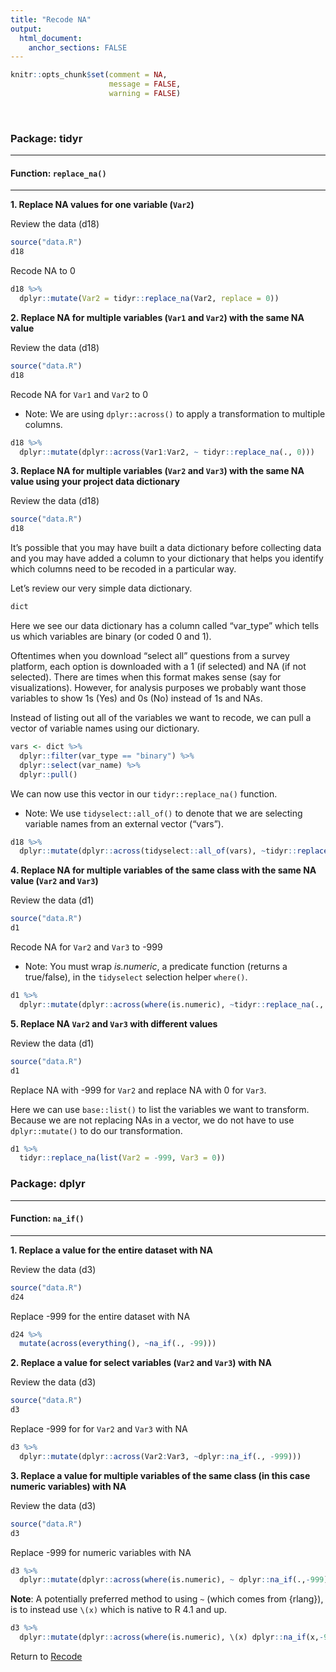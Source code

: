 ```yaml
---
title: "Recode NA"
output: 
  html_document:
    anchor_sections: FALSE
---
```


```r
knitr::opts_chunk$set(comment = NA,
                      message = FALSE,
                      warning = FALSE)
```

<br>

### Package: tidyr

---

#### Function: `replace_na()`

---

**1\. Replace NA values for one variable (`Var2`)**

Review the data (d18)

```r

source("data.R")
d18

```

Recode NA to 0


```r

d18 %>% 
  dplyr::mutate(Var2 = tidyr::replace_na(Var2, replace = 0))

```


**2\. Replace NA for multiple variables (`Var1` and `Var2`) with the same NA value**

Review the data (d18)

```r

source("data.R")
d18

```

Recode NA for `Var1` and `Var2` to 0

* Note: We are using `dplyr::across()` to apply a transformation to multiple columns.

```r

d18 %>%
  dplyr::mutate(dplyr::across(Var1:Var2, ~ tidyr::replace_na(., 0)))

```

**3\. Replace NA for multiple variables (`Var2` and `Var3`) with the same NA value using your project data dictionary**

Review the data (d18)

```r

source("data.R")
d18

```

It's possible that you may have built a data dictionary before collecting data and you may have added a column to your dictionary that helps you identify which columns need to be recoded in a particular way.

Let's review our very simple data dictionary.

```r

dict

```

Here we see our data dictionary has a column called "var_type" which tells us which variables are binary (or coded 0 and 1).

Oftentimes when you download "select all" questions from a survey platform, each option is downloaded with a 1 (if selected) and NA (if not selected). There are times when this format makes sense (say for visualizations). However, for analysis purposes we probably want those variables to show 1s (Yes) and 0s (No) instead of 1s and NAs.

Instead of listing out all of the variables we want to recode, we can pull a vector of variable names using our dictionary.

```r

vars <- dict %>%
  dplyr::filter(var_type == "binary") %>%
  dplyr::select(var_name) %>%
  dplyr::pull()

```

We can now use this vector in our `tidyr::replace_na()` function.

* Note: We use `tidyselect::all_of()` to denote that we are selecting variable names from an external vector ("vars").

```r

d18 %>%
  dplyr::mutate(dplyr::across(tidyselect::all_of(vars), ~tidyr::replace_na(., 0)))

```


**4\. Replace NA for multiple variables of the same class with the same NA value (`Var2` and `Var3`)**

Review the data (d1)

```r

source("data.R")
d1

```

Recode NA for `Var2` and `Var3` to -999

* Note: You must wrap *is.numeric*, a predicate function (returns a true/false), in the `tidyselect` selection helper `where()`.

```r

d1 %>% 
  dplyr::mutate(dplyr::across(where(is.numeric), ~tidyr::replace_na(., -999)))

```


**5\. Replace NA `Var2` and `Var3` with different values**

Review the data (d1)

```r

source("data.R")
d1

```

Replace NA with -999 for `Var2` and replace NA with 0 for `Var3`.

Here we can use `base::list()` to list the variables we want to transform. Because we are not replacing NAs in a vector, we do not have to use `dplyr::mutate()` to do our transformation.

```r

d1 %>% 
  tidyr::replace_na(list(Var2 = -999, Var3 = 0))

```

### Package: dplyr

---

#### Function: `na_if()`

---

**1\. Replace a value for the entire dataset with NA**

Review the data (d3)

```r

source("data.R")
d24

```

Replace -999 for the entire dataset with NA

```r

d24 %>% 
  mutate(across(everything(), ~na_if(., -99)))

```


**2\. Replace a value for select variables (`Var2` and `Var3`) with NA**

Review the data (d3)

```r

source("data.R")
d3

```

Replace -999 for for `Var2` and `Var3` with NA

```r

d3 %>% 
  dplyr::mutate(dplyr::across(Var2:Var3, ~dplyr::na_if(., -999)))

```

**3\. Replace a value for multiple variables of the same class (in this case numeric variables) with NA**

Review the data (d3)

```r

source("data.R")
d3

```

Replace -999 for numeric variables with NA

```r

d3 %>%
  dplyr::mutate(dplyr::across(where(is.numeric), ~ dplyr::na_if(.,-999)))

```

**Note**: A potentially preferred method to using `~` (which comes from {rlang}), is to instead use `\(x)` which is native to R 4.1 and up.

```r

d3 %>%
  dplyr::mutate(dplyr::across(where(is.numeric), \(x) dplyr::na_if(x,-999)))

```

Return to [Recode](https://github.com/Cghlewis/data-wrangling-functions/wiki/Recode)